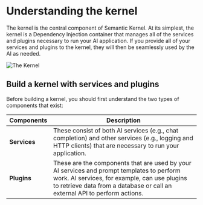 
# Understanding the kernel

The kernel is the central component of Semantic Kernel. At its simplest, the kernel is a Dependency Injection container that manages all of the services and plugins necessary to run your AI application.
If you provide all of your services and plugins to the kernel, they will then be seamlessly used by the AI as needed.

![The Kernel](/the-kernel-is-at-the-center-of-everything.png)

## Build a kernel with services and plugins

Before building a kernel, you should first understand the two types of components that exist:

<Table>
  <thead>
    <Tr>
      <Th>Components</Th>
      <Th>Description</Th>
    </Tr>
  </thead>
  <tbody>
    <Tr>
      <Td><b>Services</b></Td>
      <Td>
          These consist of both AI services (e.g., chat completion) and other services (e.g., logging and HTTP clients) that are necessary to run your application.
      </Td>
    </Tr>
    <Tr>
      <Td><b>Plugins</b></Td>
      <Td>
         These are the components that are used by your AI services and prompt templates to perform work. AI services, for example, can use plugins to retrieve data from a database or call an external API to perform actions.
      </Td>
    </Tr>
  </tbody>
</Table>
